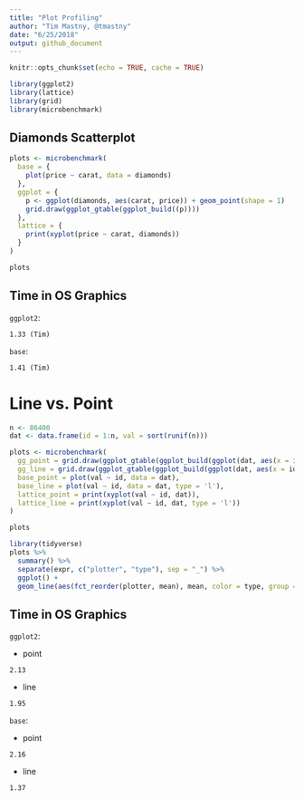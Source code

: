 ```yaml
---
title: "Plot Profiling"
author: "Tim Mastny, @tmastny"
date: "6/25/2018"
output: github_document
---
```


```r
knitr::opts_chunk$set(echo = TRUE, cache = TRUE)
```

```r
library(ggplot2)
library(lattice)
library(grid) 
library(microbenchmark)
```

## Diamonds Scatterplot

```r
plots <- microbenchmark(
  base = { 
    plot(price ~ carat, data = diamonds)
  },
  ggplot = {
    p <- ggplot(diamonds, aes(carat, price)) + geom_point(shape = 1)  
    grid.draw(ggplot_gtable(ggplot_build((p))))
  },
  lattice = {
    print(xyplot(price ~ carat, diamonds))
  }
)
```

```r
plots
```

## Time in OS Graphics

`ggplot2`:
```
1.33 (Tim)
```

`base`:
```
1.41 (Tim)
```

# Line vs. Point

```r
n <- 86400
dat <- data.frame(id = 1:n, val = sort(runif(n)))
```

```r
plots <- microbenchmark(
  gg_point = grid.draw(ggplot_gtable(ggplot_build(ggplot(dat, aes(x = id, y = val)) + geom_point()))),
  gg_line = grid.draw(ggplot_gtable(ggplot_build(ggplot(dat, aes(x = id, y = val)) + geom_line()))),
  base_point = plot(val ~ id, data = dat),
  base_line = plot(val ~ id, data = dat, type = 'l'),
  lattice_point = print(xyplot(val ~ id, dat)),
  lattice_line = print(xyplot(val ~ id, dat, type = 'l'))
)
```

```r
plots
```

```r
library(tidyverse)
plots %>%
  summary() %>%
  separate(expr, c("plotter", "type"), sep = "_") %>%
  ggplot() +
  geom_line(aes(fct_reorder(plotter, mean), mean, color = type, group = type))
```

## Time in OS Graphics

`ggplot2`:

  - point
```
2.13
```
  - line
```
1.95
```

`base`:

  - point
```
2.16
```
  - line
```
1.37
```